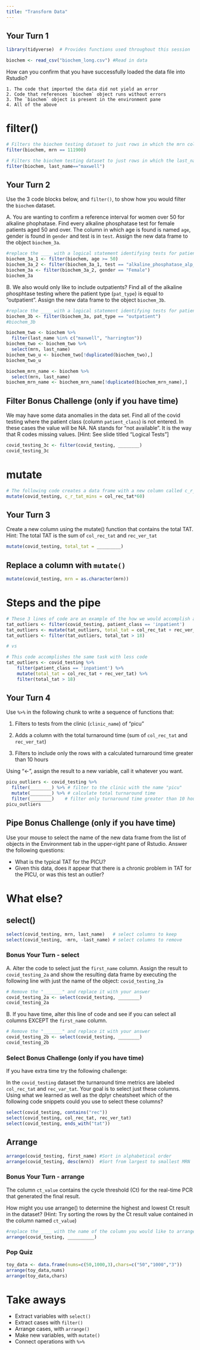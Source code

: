 ```yaml
---
title: "Transform Data"
---
```


## Your Turn 1

```r
library(tidyverse)  # Provides functions used throughout this session

biochem <- read_csv("biochem_long.csv") #Read in data
```

How can you confirm that you have successfully loaded the data file into Rstudio?

```         
1. The code that imported the data did not yield an error
2. Code that references `biochem` object runs without errors
3. The `biochem` object is present in the environment pane
4. All of the above
```

# filter()

```r
# Filters the biochem testing dataset to just rows in which the mrn column is equal to 111900
filter(biochem, mrn == 111900)
```

```r
# Filters the biochem testing dataset to just rows in which the last_name column is equal to "stark"
filter(biochem, last_name=="maxwell")
```

## Your Turn 2

Use the 3 code blocks below, and `filter()`, to show how you would filter the `biochem` dataset.

A. You are wanting to confirm a reference interval for women over 50 for alkaline phophatase. Find every alkaline phosphatase test for female patients aged 50 and over. The column in which age is found is named `age`, gender is found in `gender` and test is in `test`. Assign the new data frame to the object `biochem_3a`.

```r
#replace the ____ with a logical statement identifying tests for patients greater than 50
biochem_3a_1 <- filter(biochem, age >= 50) 
biochem_3a_2 <- filter(biochem_3a_1, test == "alkaline_phosphatase_alp_iu_l")
biochem_3a <- filter(biochem_3a_2, gender == "Female")
biochem_3a
```

B. We also would only like to include outpatients? Find all of the alkaline phosphtase testing where the patient type (`pat_type`) is equal to "outpatient". Assign the new data frame to the object `biochem_3b`.

```r
#replace the ____ with a logical statement identifying tests for patients with demo_group equal to "client"
biochem_3b <- filter(biochem_3a, pat_type == "outpatient")
#biochem_3b

biochem_two <- biochem %>%
  filter(last_name %in% c("maxwell", "harrington"))
biochem_two <- biochem_two %>%
  select(mrn, last_name)
biochem_two_u <- biochem_two[!duplicated(biochem_two),]
biochem_two_u

biochem_mrn_name <- biochem %>%
  select(mrn, last_name)
biochem_mrn_name <- biochem_mrn_name[!duplicated(biochem_mrn_name),]

```

## Filter Bonus Challenge (only if you have time)

We may have some data anomalies in the data set. Find all of the covid testing where the patient class (column `patient_class`) is not entered. In these cases the value will be NA. NA stands for "not available". It is the way that R codes missing values. [Hint: See slide titled "Logical Tests"]

```r
covid_testing_3c <- filter(covid_testing, ________)
covid_testing_3c
```

# mutate

```r
# The following code creates a data frame with a new column called c_r_tat_mins which contains the collect to receive TAT quantified in minutes.
mutate(covid_testing, c_r_tat_mins = col_rec_tat*60)
```

## Your Turn 3

Create a new column using the mutate() function that contains the total TAT. Hint: The total TAT is the sum of `col_rec_tat` and `rec_ver_tat`

```r
mutate(covid_testing, total_tat = _________)
```

## Replace a column with `mutate()`

```r
mutate(covid_testing, mrn = as.character(mrn))
```

# Steps and the pipe

```r
# These 3 lines of code are an example of the how we would accomplish a multi-step analysis based on what we've learned so far. 
tat_outliers <- filter(covid_testing, patient_class == 'inpatient')
tat_outliers <- mutate(tat_outliers, total_tat = col_rec_tat + rec_ver_tat)
tat_outliers <- filter(tat_outliers, total_tat > 18)

# vs

# This code accomplishes the same task with less code
tat_outliers <- covid_testing %>% 
	filter(patient_class == 'inpatient') %>% 
	mutate(total_tat = col_rec_tat + rec_ver_tat) %>%   
	filter(total_tat > 18)

```

## Your Turn 4

Use `%>%` in the following chunk to write a sequence of functions that:

1.  Filters to tests from the clinic (`clinic_name`) of "picu"

2.  Adds a column with the total turnaround time (sum of `col_rec_tat` and `rec_ver_tat`)

3.  Filters to include only the rows with a calculated turnaround time greater than 10 hours

Using "\<-", assign the result to a new variable, call it whatever you want.

```r
picu_outliers <- covid_testing %>% 
  filter(________) %>% # filter to the clinic with the name "picu"
  mutate(________) %>% # calculate total turnaround time
  filter(________)    # filter only turnaround time greater than 10 hours
picu_outliers
```

## Pipe Bonus Challenge (only if you have time)

Use your mouse to select the name of the new data frame from the list of objects in the Environment tab in the upper-right pane of Rstudio. Answer the following questions:

-   What is the typical TAT for the PICU?
-   Given this data, does it appear that there is a chronic problem in TAT for the PICU, or was this test an outlier?

# What else?

## select()

```r
select(covid_testing, mrn, last_name)   # select columns to keep
select(covid_testing, -mrn, -last_name) # select columns to remove 
```

### Bonus Your Turn - select

A. Alter the code to select just the `first_name` column. Assign the result to `covid_testing_2a` and show the resulting data frame by executing the following line with just the name of the object: `covid_testing_2a`

```r
# Remove the "_______" and replace it with your answer
covid_testing_2a <- select(covid_testing, ________)
covid_testing_2a
```

B. If you have time, alter this line of code and see if you can select all columns EXCEPT the `first_name` column.

```r
# Remove the "_______" and replace it with your answer
covid_testing_2b <- select(covid_testing, ________)
covid_testing_2b
```

### Select Bonus Challenge (only if you have time)

If you have extra time try the following challenge:

In the `covid_testing` dataset the turnaround time metrics are labeled `col_rec_tat` and `rec_var_tat`. Your goal is to select just these columns. Using what we learned as well as the dplyr cheatsheet which of the following code snippets could you use to select these columns?

```r
select(covid_testing, contains("rec"))
select(covid_testing, col_rec_tat, rec_ver_tat)
select(covid_testing, ends_with("tat"))

```

## Arrange

```r
arrange(covid_testing, first_name) #Sort in alphabetical order
arrange(covid_testing, desc(mrn))  #Sort from largest to smallest MRN
```

### Bonus Your Turn - arrange

The column `ct_value` contains the cycle threshold (Ct) for the real-time PCR that generated the final result.

How might you use arrange() to determine the highest and lowest Ct result in the dataset? (Hint: Try sorting the rows by the Ct result value contained in the column named `ct_value`)

```r
#replace the ____ with the name of the column you would like to arrange the dataframe by.
arrange(covid_testing, __________)
```

### Pop Quiz

```r
toy_data <- data.frame(nums=c(50,1000,3),chars=c("50","1000","3"))
arrange(toy_data,nums)
arrange(toy_data,chars)
```

# Take aways

-   Extract variables with `select()`\
-   Extract cases with `filter()`\
-   Arrange cases, with `arrange()`\
-   Make new variables, with `mutate()`\
-   Connect operations with `%>%`
